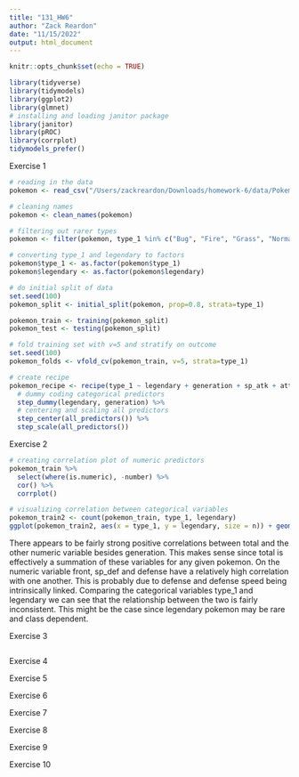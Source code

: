 ```yaml
---
title: "131_HW6"
author: "Zack Reardon"
date: "11/15/2022"
output: html_document
---
```


```r
knitr::opts_chunk$set(echo = TRUE)
```

```r
library(tidyverse)
library(tidymodels)
library(ggplot2)
library(glmnet)
# installing and loading janitor package
library(janitor)
library(pROC)
library(corrplot)
tidymodels_prefer()
```

Exercise 1

```r
# reading in the data
pokemon <- read_csv("/Users/zackreardon/Downloads/homework-6/data/Pokemon.csv")

# cleaning names
pokemon <- clean_names(pokemon)

# filtering out rarer types
pokemon <- filter(pokemon, type_1 %in% c("Bug", "Fire", "Grass", "Normal", "Water", "Psychic"))

# converting type_1 and legendary to factors
pokemon$type_1 <- as.factor(pokemon$type_1)
pokemon$legendary <- as.factor(pokemon$legendary)

# do initial split of data
set.seed(100)
pokemon_split <- initial_split(pokemon, prop=0.8, strata=type_1)

pokemon_train <- training(pokemon_split)
pokemon_test <- testing(pokemon_split)

# fold training set with v=5 and stratify on outcome
set.seed(100)
pokemon_folds <- vfold_cv(pokemon_train, v=5, strata=type_1)

# create recipe
pokemon_recipe <- recipe(type_1 ~ legendary + generation + sp_atk + attack + speed + defense + hp + sp_def, data=pokemon_train) %>%
  # dummy coding categorical predictors
  step_dummy(legendary, generation) %>%
  # centering and scaling all predictors
  step_center(all_predictors()) %>%
  step_scale(all_predictors())
```

Exercise 2

```r
# creating correlation plot of numeric predictors
pokemon_train %>%
  select(where(is.numeric), -number) %>%
  cor() %>%
  corrplot()

# visualizing correlation between categorical variables
pokemon_train2 <- count(pokemon_train, type_1, legendary)
ggplot(pokemon_train2, aes(x = type_1, y = legendary, size = n)) + geom_point()
```
There appears to be fairly strong positive correlations between total and the other numeric variable besides generation. This makes sense since total is effectively a summation of these variables for any given pokemon. On the numeric variable front, sp_def and defense have a relatively high correlation with one another. This is probably due to defense and defense speed being intrinsically linked. Comparing the categorical variables type_1 and legendary we can see that the relationship between the two is fairly inconsistent. This might be the case since legendary pokemon may be rare and class dependent.

Exercise 3

```r
```

Exercise 4

Exercise 5

Exercise 6

Exercise 7

Exercise 8

Exercise 9

Exercise 10